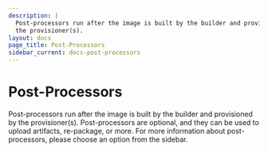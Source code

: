 ```yaml
---
description: |
  Post-processors run after the image is built by the builder and provisioned by
  the provisioner(s).
layout: docs
page_title: Post-Processors
sidebar_current: docs-post-processors
---
```


# Post-Processors

Post-processors run after the image is built by the builder and provisioned by
the provisioner(s). Post-processors are optional, and they can be used to
upload artifacts, re-package, or more. For more information about
post-processors, please choose an option from the sidebar.

